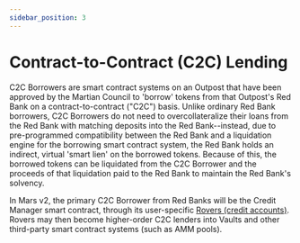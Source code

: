 ```yaml
---
sidebar_position: 3
---
```


# Contract-to-Contract (C2C) Lending

C2C Borrowers are smart contract systems on an Outpost that have been approved by the Martian Council to 'borrow' tokens from that Outpost's Red Bank on a contract-to-contract ("C2C") basis. Unlike ordinary Red Bank borrowers, C2C Borrowers do not need to overcollateralize their loans from the Red Bank with matching deposits into the Red Bank--instead, due to pre-programmed compatibility between the Red Bank and a liquidation engine for the borrowing smart contract system, the Red Bank holds an indirect, virtual 'smart lien' on the borrowed tokens. Because of this, the borrowed tokens can be liquidated from the C2C Borrower and the proceeds of that liquidation paid to the Red Bank to maintain the Red Bank's solvency. 

In Mars v2, the primary C2C Borrower from Red Banks will be the Credit Manager smart contract, through its user-specific [Rovers (credit accounts)](../rover/rover-intro). Rovers may then become higher-order C2C lenders into Vaults and other third-party smart contract systems (such as AMM pools).
